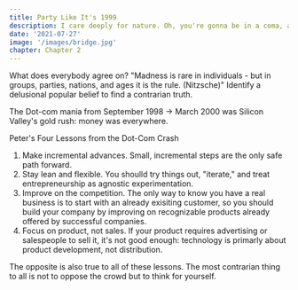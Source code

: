 ```yaml
---
title: Party Like It's 1999 
description: I care deeply for nature. Oh, you're gonna be in a coma, all right. He'll want to use your yacht, and I don't want this thing smelling like fish. Get me a vodka rocks. And a piece of toast. No! I was ashamed to be SEEN with you. I like being with you.
date: '2021-07-27'
image: '/images/bridge.jpg'
chapter: Chapter 2
---
```


What does everybody agree on? "Madness is rare in individuals - but in groups, parties, nations, and ages it is the rule. (Nitzsche)" Identify a delusional popular belief to find a contrarian truth. 

The Dot-com mania from September 1998 -> March 2000 was Silicon Valley's gold rush: money was everywhere. 

Peter's Four Lessons from the Dot-Com Crash
1. Make incremental advances. Small, incremental steps are the only safe path forward. 
2. Stay lean and flexible. You shoulld try things out, "iterate," and treat entrepreneurship as agnostic experimentation.  
3. Improve on the competition. The only way to know you have a real business is to start with an already exisiting customer, so you should build your company by improving on recognizable products already offered by successful companies. 
4. Focus on product, not sales. If your product requires advertising or salespeople to sell it, it's not good enough: technology is primarly about product development, not distribution. 

The opposite is also true to all of these lessons. The most contrarian thing to all is not to oppose the crowd but to think for yourself. 
